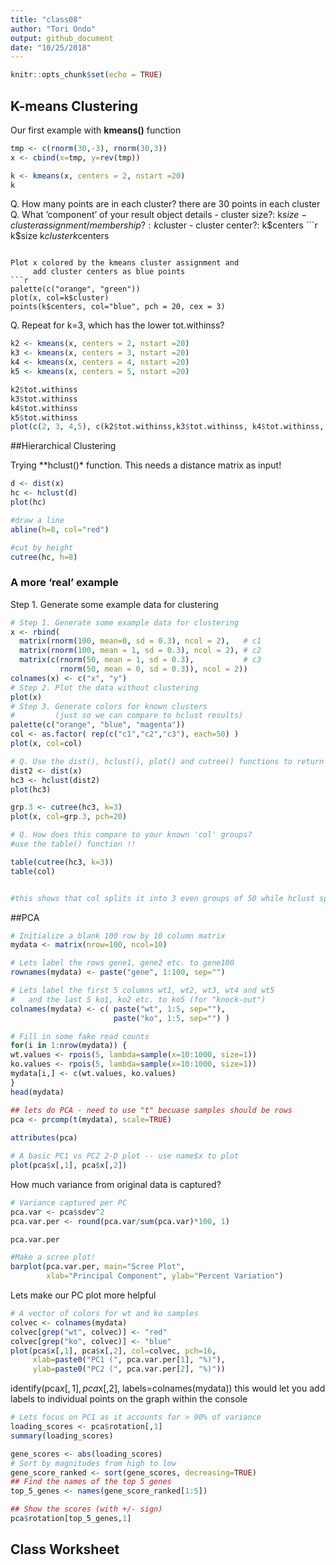 ```yaml
---
title: "class08"
author: "Tori Ondo"
output: github_document
date: "10/25/2018"
---
```


```r
knitr::opts_chunk$set(echo = TRUE)
```

## K-means Clustering

Our first example with **kmeans()** function

```r
tmp <- c(rnorm(30,-3), rnorm(30,3))
x <- cbind(x=tmp, y=rev(tmp))

k <- kmeans(x, centers = 2, nstart =20)
k
```
 Q. How many points are in each cluster?
      there are 30 points in each cluster
 Q. What ‘component’ of your result object details
     - cluster size?: k$size
     - cluster assignment/membership?: k$cluster
     - cluster center?: k$centers
```r
k$size
k$cluster
k$centers
```
     
Plot x colored by the kmeans cluster assignment and
     add cluster centers as blue points
```r
palette(c("orange", "green"))
plot(x, col=k$cluster)
points(k$centers, col="blue", pch = 20, cex = 3)
```
     
 Q. Repeat for k=3, which has the lower tot.withinss?
```r
k2 <- kmeans(x, centers = 2, nstart =20)
k3 <- kmeans(x, centers = 3, nstart =20)
k4 <- kmeans(x, centers = 4, nstart =20)
k5 <- kmeans(x, centers = 5, nstart =20)

k2$tot.withinss
k3$tot.withinss
k4$tot.withinss
k5$tot.withinss
plot(c(2, 3, 4,5), c(k2$tot.withinss,k3$tot.withinss, k4$tot.withinss, k5$tot.withinss))
```
 
 
 
##Hierarchical Clustering

Trying **hclust()* function. This needs a distance matrix as input!

```r
d <- dist(x)
hc <- hclust(d)
plot(hc)

#draw a line
abline(h=8, col="red")

#cut by height
cutree(hc, h=8)
```


### A more 'real' example

Step 1. Generate some example data for clustering

```r
# Step 1. Generate some example data for clustering
x <- rbind(
  matrix(rnorm(100, mean=0, sd = 0.3), ncol = 2),   # c1
  matrix(rnorm(100, mean = 1, sd = 0.3), ncol = 2), # c2
  matrix(c(rnorm(50, mean = 1, sd = 0.3),           # c3
           rnorm(50, mean = 0, sd = 0.3)), ncol = 2))
colnames(x) <- c("x", "y")
# Step 2. Plot the data without clustering
plot(x)
# Step 3. Generate colors for known clusters
#         (just so we can compare to hclust results)
palette(c("orange", "blue", "magenta"))
col <- as.factor( rep(c("c1","c2","c3"), each=50) )
plot(x, col=col)

```
```r
# Q. Use the dist(), hclust(), plot() and cutree() functions to return 2 and 3 clusters
dist2 <- dist(x)
hc3 <- hclust(dist2)
plot(hc3)

grp.3 <- cutree(hc3, k=3)
plot(x, col=grp.3, pch=20)

```

```r
# Q. How does this compare to your known 'col' groups?
#use the table() function !!

table(cutree(hc3, k=3))
table(col)


#this shows that col splits it into 3 even groups of 50 while hclust split it into groups of 59, 49, and 42
```


##PCA
```r
# Initialize a blank 100 row by 10 column matrix
mydata <- matrix(nrow=100, ncol=10)

# Lets label the rows gene1, gene2 etc. to gene100
rownames(mydata) <- paste("gene", 1:100, sep="")

# Lets label the first 5 columns wt1, wt2, wt3, wt4 and wt5
#   and the last 5 ko1, ko2 etc. to ko5 (for "knock-out")
colnames(mydata) <- c( paste("wt", 1:5, sep=""),
                       paste("ko", 1:5, sep="") )

# Fill in some fake read counts
for(i in 1:nrow(mydata)) {
wt.values <- rpois(5, lambda=sample(x=10:1000, size=1)) 
ko.values <- rpois(5, lambda=sample(x=10:1000, size=1))
mydata[i,] <- c(wt.values, ko.values)
}
head(mydata)
```

```r
## lets do PCA - need to use "t" becuase samples should be rows
pca <- prcomp(t(mydata), scale=TRUE)
 
attributes(pca)

# A basic PC1 vs PC2 2-D plot -- use name$x to plot
plot(pca$x[,1], pca$x[,2])


```

How much variance from original data is captured?
```r
# Variance captured per PC
pca.var <- pca$sdev^2
pca.var.per <- round(pca.var/sum(pca.var)*100, 1)

pca.var.per

#Make a scree plot!
barplot(pca.var.per, main="Scree Plot",
        xlab="Principal Component", ylab="Percent Variation")
```

Lets make our PC plot more helpful
```r
# A vector of colors for wt and ko samples
colvec <- colnames(mydata)
colvec[grep("wt", colvec)] <- "red"
colvec[grep("ko", colvec)] <- "blue"
plot(pca$x[,1], pca$x[,2], col=colvec, pch=16,
     xlab=paste0("PC1 (", pca.var.per[1], "%)"),
     ylab=paste0("PC2 (", pca.var.per[2], "%)"))
```

identify(pca$x[,1], pca$x[,2], labels=colnames(mydata)) 
this would let you add labels to individual points on the graph within the console

```r
# Lets focus on PC1 as it accounts for > 90% of variance
loading_scores <- pca$rotation[,1]
summary(loading_scores)

gene_scores <- abs(loading_scores)
# Sort by magnitudes from high to low
gene_score_ranked <- sort(gene_scores, decreasing=TRUE)
## Find the names of the top 5 genes
top_5_genes <- names(gene_score_ranked[1:5])

## Show the scores (with +/- sign)
pca$rotation[top_5_genes,1]
```



## Class Worksheet


